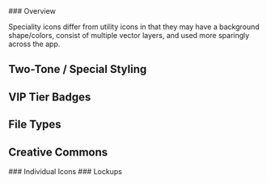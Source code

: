 

<Meta title='Icons/Special Icons' />

<Title>Special Icons</Title>

<Heading>
### Overview

Speciality icons differ from utility icons in that they may have a background shape/colors, consist of multiple vector layers, and used more sparingly across the app.

</Heading>

<Divider />

## Two-Tone / Special Styling

<Flex rowGap='xl' columnGap='2xl' alignItems='center'>
  <SpecialIcons.IconMultiselectAdd />
  <SpecialIcons.IconMultiselectRemove />
  <SpecialIcons.IconCosign />
  <SpecialIcons.IconVerified />
  <SpecialIcons.IconArtistBadge />
</Flex>

<Divider />

## VIP Tier Badges

<Flex rowGap='xl' columnGap='2xl' alignItems='center'>
  <SpecialIcons.IconTokenBronze />
  <SpecialIcons.IconTokenGold />
  <SpecialIcons.IconTokenPlatinum />
  <SpecialIcons.IconTokenSilver />
  <SpecialIcons.IconTokenNoTier />
</Flex>

<Divider />

## File Types

<Flex gap='2xl' alignItems='center' wrap='wrap'>
  <SpecialIcons.IconFile3GA />
  <SpecialIcons.IconFile3GP />
  <SpecialIcons.IconFileAAC />
  <SpecialIcons.IconFileAIF />
  <SpecialIcons.IconFileAIFF />
  <SpecialIcons.IconFileAMR />
  <SpecialIcons.IconFileAWB />
  <SpecialIcons.IconFileFLAC />
  <SpecialIcons.IconFileM4A />
  <SpecialIcons.IconFileM4B />
  <SpecialIcons.IconFileM4P />
  <SpecialIcons.IconFileM4R />
  <SpecialIcons.IconFileM4V />
  <SpecialIcons.IconFileMP2 />
  <SpecialIcons.IconFileMP3 />
  <SpecialIcons.IconFileMP4 />
  <SpecialIcons.IconFileMPGA />
  <SpecialIcons.IconFileOGA />
  <SpecialIcons.IconFileOGG />
  <SpecialIcons.IconFileOGM />
  <SpecialIcons.IconFileOGV />
  <SpecialIcons.IconFileOGX />
  <SpecialIcons.IconFileAIFC />
  <SpecialIcons.IconFileOPUS />
  <SpecialIcons.IconFileSPX />
  <SpecialIcons.IconFileTS />
  <SpecialIcons.IconFileTSA />
  <SpecialIcons.IconFileTSV />
  <SpecialIcons.IconFileUnknown />
  <SpecialIcons.IconFileWAV />
  <SpecialIcons.IconFileWAVE />
  <SpecialIcons.IconFileWEBM />
  <SpecialIcons.IconFileXWMA />
</Flex>

<Divider />

## Creative Commons

<Flex direction='column' gap='l'>
  ### Individual Icons
  <Flex gap='l'>
    <SpecialIcons.IconCcBy />
    <SpecialIcons.IconCcCC />
    <SpecialIcons.IconCcNC_EU />
    <SpecialIcons.IconCcNC_JP />
    <SpecialIcons.IconCcNC />
    <SpecialIcons.IconCcND />
    <SpecialIcons.IconCcPD />
    <SpecialIcons.IconCcRemix />
    <SpecialIcons.IconCcSA />
    <SpecialIcons.IconCcSampling />
    <SpecialIcons.IconCcSamplingPlus />
    <SpecialIcons.IconCcShare />
    <SpecialIcons.IconCcZero />
  </Flex>
</Flex>

<Flex direction='column' gap='l'>
  ### Lockups
  <Flex columnGap='2xl' rowGap='l' wrap='wrap'>
    <Flex gap='xs'>
      <SpecialIcons.IconCcCC />
      <SpecialIcons.IconCcBy />
    </Flex>
    <Flex gap='xs'>
      <SpecialIcons.IconCcCC />
      <SpecialIcons.IconCcBy />
      <SpecialIcons.IconCcSA />
    </Flex>
    <Flex gap='xs'>
      <SpecialIcons.IconCcCC />
      <SpecialIcons.IconCcBy />
      <SpecialIcons.IconCcNC />
    </Flex>
    <Flex gap='xs'>
      <SpecialIcons.IconCcCC />
      <SpecialIcons.IconCcBy />
      <SpecialIcons.IconCcNC />
      <SpecialIcons.IconCcSA />
    </Flex>
    <Flex gap='xs'>
      <SpecialIcons.IconCcCC />
      <SpecialIcons.IconCcBy />
      <SpecialIcons.IconCcND />
    </Flex>
    <Flex gap='xs'>
      <SpecialIcons.IconCcCC />
      <SpecialIcons.IconCcBy />
      <SpecialIcons.IconCcNC />
      <SpecialIcons.IconCcND />
    </Flex>
  </Flex>
</Flex>
